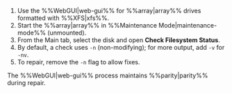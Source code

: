 1. Use the %%WebGUI|web-gui%% for %%array|array%% drives formatted with %%XFS|xfs%%.
2. Start the %%array|array%% in %%Maintenance Mode|maintenance-mode%% (unmounted).
3. From the Main tab, select the disk and open **Check Filesystem Status**.
4. By default, a check uses `-n` (non-modifying); for more output, add `-v` for `-nv`.
5. To repair, remove the `-n` flag to allow fixes.

The %%WebGUI|web-gui%% process maintains %%parity|parity%% during repair.
